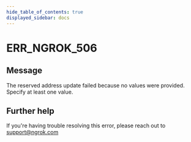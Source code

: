 ```yaml
---
hide_table_of_contents: true
displayed_sidebar: docs
---
```



# ERR_NGROK_506

## Message

The reserved address update failed because no values were provided. Specify at least one value.

<ErrorDetails error="err_ngrok_506" />

## Further help

If you're having trouble resolving this error, please reach out to [support@ngrok.com](mailto:support@ngrok.com?subject=Help%20with%20ERR_NGROK_506)
